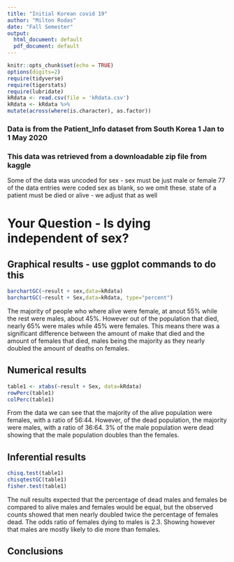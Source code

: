 ```yaml
---
title: "Initial Korean covid 19"
author: "Milton Rodas"
date: "Fall Semester"
output:
  html_document: default
  pdf_document: default
---
```


```r
knitr::opts_chunk$set(echo = TRUE)
options(digits=2)
require(tidyverse)
require(tigerstats)
require(lubridate)
kRdata <- read.csv(file = 'kRdata.csv')
kRdata <- kRdata %>%
mutate(across(where(is.character), as.factor))

```
### Data is from the Patient_Info dataset from South Korea 1 Jan to 1 May 2020
### This data was retrieved from a downloadable zip file from kaggle

Some of the data was uncoded for sex - sex must be just male or female
77 of the data entries were coded sex  as blank, so we omit these.
state of a patient must be died or alive - we adjust that as well   
  
# Your Question - Is dying independent of sex?






## Graphical results - use ggplot commands to do this  



  




```r
barchartGC(~result + sex,data=kRdata)
barchartGC(~result + Sex,data=kRdata, type="percent")

```

The majority of people who where alive were female, at anout 55% while the rest were males, about 45%. However out of the population that died, nearly 65% were males while 45% were females. This means there was a significant difference between the amount of make that died and the amount of females that died, males being the majority as they nearly doubled the amount of deaths on females.
  
## Numerical results

```r
table1 <- xtabs(~result + Sex, data=kRdata)
rowPerc(table1)
colPerc(table1)
```

From the data we can see that the majority of the alive population were females, with a ratio of 56:44. However, of the dead population, the majority were males, with a ratio of 36:64. 3% of the male population were dead showing that the male population doubles than the females.

## Inferential results 

```r
chisq.test(table1)
chisqtestGC(table1)
fisher.test(table1)
```

 The null results expected that the percentage of dead males and females be compared to alive males and females would be equal, but the observed counts showed that men nearly doubled twice the percentage of females dead. The odds ratio of females dying to males is 2.3. Showing however that males are mostly likely to die more than females. 

## Conclusions

